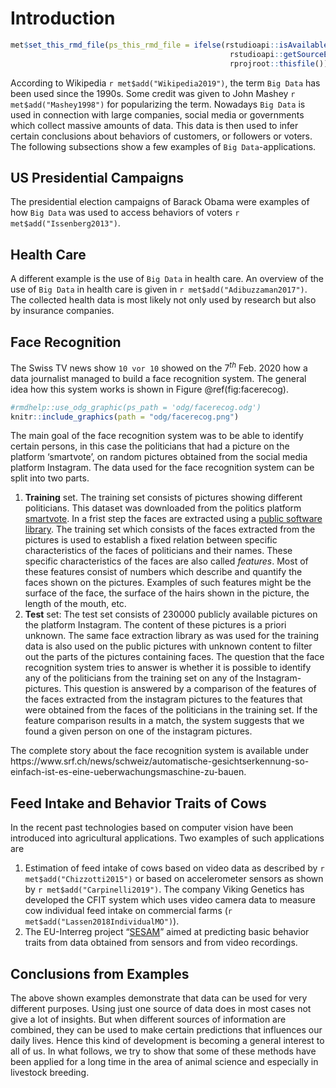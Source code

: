 # Introduction {#asm-intro}
```r
met$set_this_rmd_file(ps_this_rmd_file = ifelse(rstudioapi::isAvailable(), 
                                                 rstudioapi::getSourceEditorContext()$path, 
                                                 rprojroot::thisfile()))
```

According to Wikipedia `r met$add("Wikipedia2019")`, the term `Big Data` has been used since the 1990s. Some credit was given to John Mashey `r met$add("Mashey1998")` for popularizing the term. Nowadays `Big Data` is used in connection with large companies, social media or governments which collect massive amounts of data. This data is then used to infer certain conclusions about behaviors of customers, or followers or voters. The following subsections show a few examples of `Big Data`-applications. 


## US Presidential Campaigns
The presidential election campaigns of Barack Obama were examples of how `Big Data` was used to access behaviors of voters `r met$add("Issenberg2013")`. 


## Health Care
A different example is the use of `Big Data` in health care. An overview of the use of `Big Data` in health care is given in `r met$add("Adibuzzaman2017")`. The collected health data is most likely not only used by research but also by insurance companies. 


## Face Recognition
The Swiss TV news show `10 vor 10` showed on the $7^{th}$ Feb. 2020 how a data journalist managed to build a face recognition system. The general idea how this system works is shown in Figure \@ref(fig:facerecog).

```r
#rmdhelp::use_odg_graphic(ps_path = 'odg/facerecog.odg')
knitr::include_graphics(path = "odg/facerecog.png")
```

The main goal of the face recognition system was to be able to identify certain persons, in this case the politicians that had a picture on the platform 'smartvote', on random pictures obtained from the social media platform Instagram. The data used for the face recognition system can be split into two parts. 

1. __Training__ set. The training set consists of pictures showing different politicians. This dataset was downloaded from the politics platform [smartvote](https://smartvote.ch/). In a frist step the faces are extracted using a [public software library](https://github.com/ageitgey/face_recognition). The training set which consists of the faces extracted from the pictures is used to establish a fixed relation between specific characteristics of the faces of politicians and their names. These specific characteristics of the faces are also called _features_. Most of these features consist of numbers which describe and quantify the faces shown on the pictures. Examples of such features might be the surface of the face, the surface of the hairs shown in the picture, the length of the mouth, etc.  
2. __Test__ set: The test set consists of $230000$ publicly available pictures on the platform Instagram. The content of these pictures is a priori unknown. The same face extraction library as was used for the training data is also used on the public pictures with unknown content to filter out the parts of the pictures containing faces. The question that the face recognition system tries to answer is whether it is possible to identify any of the politicians from the training set on any of the Instagram-pictures. This question is answered by a comparison of the features of the faces extracted from the instagram pictures to the features that were obtained from the faces of the politicians in the training set. If the feature comparison results in a match, the system suggests that we found a given person on one of the instagram pictures. 

The complete story about the face recognition system is available under https://www.srf.ch/news/schweiz/automatische-gesichtserkennung-so-einfach-ist-es-eine-ueberwachungsmaschine-zu-bauen.  


## Feed Intake and Behavior Traits of Cows
In the recent past technologies based on computer vision have been introduced into agricultural applications. Two examples of such applications are

1. Estimation of feed intake of cows based on video data as described by `r met$add("Chizzotti2015")` or based on accelerometer sensors as shown by `r met$add("Carpinelli2019")`. The company Viking Genetics has developed the CFIT system which uses video camera data to measure cow individual feed intake on commercial farms (`r met$add("Lassen2018IndividualMO")`). 
2. The EU-Interreg project "[SESAM](https://www.alpine-space.eu/projects/sesam/en/home)" aimed at predicting basic behavior traits from data obtained from sensors and from video recordings.


## Conclusions from Examples
The above shown examples demonstrate that data can be used for very different purposes. Using just one source of data does in most cases not give a lot of insights. But when different sources of information are combined, they can be used to make certain predictions that influences our daily lives. Hence this kind of development is becoming a general interest to all of us. In what follows, we try to show that some of these methods have been applied for a long time in the area of animal science and especially in livestock breeding. 


